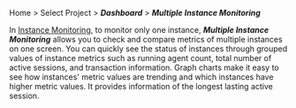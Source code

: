 Home > Select Project > **_Dashboard_** > **_Multiple Instance Monitoring_**

In [Instance Monitoring](instance-monitoring), to monitor only one instance, **_Multiple Instance Monitoring_** allows you to check and compare metrics of multiple instances on one screen. You can quickly see the status of instances through grouped values of instance metrics such as running agent count, total number of active sessions, and transaction information. Graph charts make it easy to see how instances' metric values are trending and which instances have higher metric values. It provides information of the longest lasting active session.
